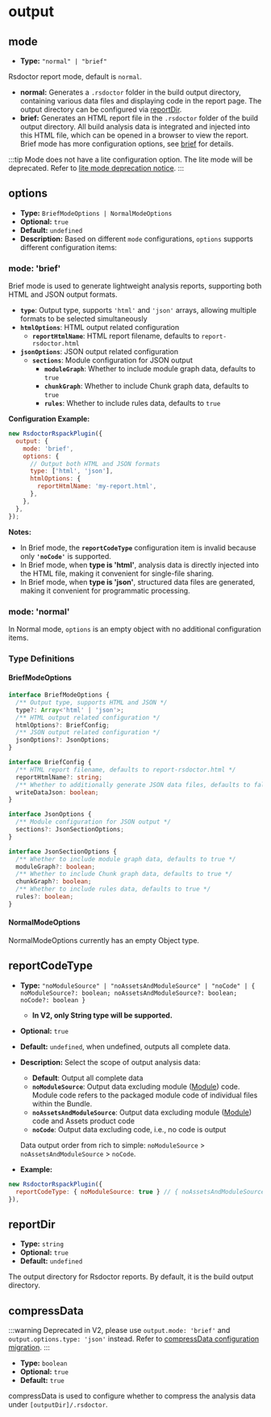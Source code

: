 
# output

## mode

<Badge text="V1.2.4 Added" type="tip" />

- **Type:** `"normal" | "brief"`

Rsdoctor report mode, default is `normal`.

- **normal:** Generates a `.rsdoctor` folder in the build output directory, containing various data files and displaying code in the report page. The output directory can be configured via [reportDir](#reportdir).
- **brief:** Generates an HTML report file in the `.rsdoctor` folder of the build output directory. All build analysis data is integrated and injected into this HTML file, which can be opened in a browser to view the report. Brief mode has more configuration options, see [brief](#brief) for details.

:::tip
Mode does not have a lite configuration option. The lite mode will be deprecated. Refer to [lite mode deprecation notice](./options-v2.mdx#lite-mode-deprecation-notice).
:::

## options

<Badge text="V1.2.4 Added" type="tip" />

- **Type:** `BriefModeOptions | NormalModeOptions`
- **Optional:** `true`
- **Default:** `undefined`
- **Description:**
  Based on different `mode` configurations, `options` supports different configuration items:

### mode: 'brief'

Brief mode is used to generate lightweight analysis reports, supporting both HTML and JSON output formats.

- **`type`**: Output type, supports `'html'` and `'json'` arrays, allowing multiple formats to be selected simultaneously
- **`htmlOptions`**: HTML output related configuration
  - **`reportHtmlName`**: HTML report filename, defaults to `report-rsdoctor.html`
- **`jsonOptions`**: JSON output related configuration
  - **`sections`**: Module configuration for JSON output
    - **`moduleGraph`**: Whether to include module graph data, defaults to `true`
    - **`chunkGraph`**: Whether to include Chunk graph data, defaults to `true`
    - **`rules`**: Whether to include rules data, defaults to `true`

**Configuration Example:**

```js
new RsdoctorRspackPlugin({
  output: {
    mode: 'brief',
    options: {
      // Output both HTML and JSON formats
      type: ['html', 'json'],
      htmlOptions: {
        reportHtmlName: 'my-report.html',
      },
    },
  },
});
```

**Notes:**

- In Brief mode, the **`reportCodeType`** configuration item is invalid because only **`'noCode'`** is supported.
- In Brief mode, when **type is 'html'**, analysis data is directly injected into the HTML file, making it convenient for single-file sharing.
- In Brief mode, when **type is 'json'**, structured data files are generated, making it convenient for programmatic processing.

### mode: 'normal'

In Normal mode, `options` is an empty object with no additional configuration items.

### Type Definitions

#### BriefModeOptions

```ts
interface BriefModeOptions {
  /** Output type, supports HTML and JSON */
  type?: Array<'html' | 'json'>;
  /** HTML output related configuration */
  htmlOptions?: BriefConfig;
  /** JSON output related configuration */
  jsonOptions?: JsonOptions;
}

interface BriefConfig {
  /** HTML report filename, defaults to report-rsdoctor.html */
  reportHtmlName?: string;
  /** Whether to additionally generate JSON data files, defaults to false */
  writeDataJson: boolean;
}

interface JsonOptions {
  /** Module configuration for JSON output */
  sections?: JsonSectionOptions;
}

interface JsonSectionOptions {
  /** Whether to include module graph data, defaults to true */
  moduleGraph?: boolean;
  /** Whether to include Chunk graph data, defaults to true */
  chunkGraph?: boolean;
  /** Whether to include rules data, defaults to true */
  rules?: boolean;
}
```

#### NormalModeOptions

NormalModeOptions currently has an empty Object type.

## reportCodeType

- **Type:** `"noModuleSource" | "noAssetsAndModuleSource" | "noCode" | { noModuleSource?: boolean; noAssetsAndModuleSource?: boolean; noCode?: boolean }`
  - **In V2, only String type will be supported.**
- **Optional:** `true`
- **Default:** `undefined`, when undefined, outputs all complete data.
- **Description:**
  Select the scope of output analysis data:
  - **Default**: Output all complete data
  - **`noModuleSource`**: Output data excluding module ([Module](https://rspack.rs/config/module#module)) code. Module code refers to the packaged module code of individual files within the Bundle.
  - **`noAssetsAndModuleSource`**: Output data excluding module ([Module](https://rspack.rs/config/module#module)) code and Assets product code
  - **`noCode`**: Output data excluding code, i.e., no code is output

  Data output order from rich to simple: `noModuleSource` > `noAssetsAndModuleSource` > `noCode`.

- **Example:**

```js
new RsdoctorRspackPlugin({
  reportCodeType: { noModuleSource: true } // { noAssetsAndModuleSource: true }
}),
```

## reportDir

- **Type:** `string`
- **Optional:** `true`
- **Default:** `undefined`

The output directory for Rsdoctor reports. By default, it is the build output directory.

## compressData

:::warning
Deprecated in V2, please use `output.mode: 'brief'` and `output.options.type: 'json'` instead. Refer to [compressData configuration migration](/config/options/options-v2#compressdata).
:::

- **Type:** `boolean`
- **Optional:** `true`
- **Default:** `true`

compressData is used to configure whether to compress the analysis data under `[outputDir]/.rsdoctor`.

